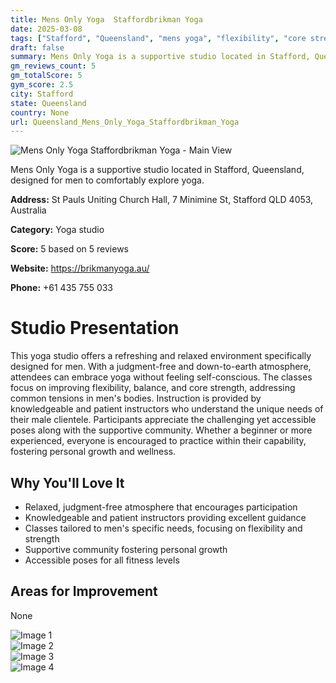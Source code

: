 ```yaml
---
title: Mens Only Yoga  Staffordbrikman Yoga
date: 2025-03-08
tags: ["Stafford", "Queensland", "mens yoga", "flexibility", "core strength", "comfortable", "supportive", "Stafford"]  
draft: false
summary: Mens Only Yoga is a supportive studio located in Stafford, Queensland, designed for men to comfortably explore yoga.
gm_reviews_count: 5
gm_totalScore: 5
gym_score: 2.5
city: Stafford
state: Queensland
country: None
url: Queensland_Mens_Only_Yoga_Staffordbrikman_Yoga
---
```


<div className="aspect-[16/9] relative my-8">
  <img 
    src="https://lh5.googleusercontent.com/p/AF1QipOHdUDJd6ZBIVZz7mUYeM27N3Ypiq4hG4U9sy_x=w1920-h1080-k-no"
    alt="Mens Only Yoga  Staffordbrikman Yoga - Main View"
    className="object-cover absolute inset-0 w-full h-full rounded-lg"
  />
</div>

Mens Only Yoga is a supportive studio located in Stafford, Queensland, designed for men to comfortably explore yoga.

**Address:** St Pauls Uniting Church Hall, 7 Minimine St, Stafford QLD 4053, Australia

**Category:** Yoga studio

**Score:** 5 based on 5 reviews

**Website:** https://brikmanyoga.au/

**Phone:** +61 435 755 033

# Studio Presentation

This yoga studio offers a refreshing and relaxed environment specifically designed for men. With a judgment-free and down-to-earth atmosphere, attendees can embrace yoga without feeling self-conscious. The classes focus on improving flexibility, balance, and core strength, addressing common tensions in men's bodies. Instruction is provided by knowledgeable and patient instructors who understand the unique needs of their male clientele. Participants appreciate the challenging yet accessible poses along with the supportive community. Whether a beginner or more experienced, everyone is encouraged to practice within their capability, fostering personal growth and wellness.

## Why You'll Love It

- Relaxed, judgment-free atmosphere that encourages participation
- Knowledgeable and patient instructors providing excellent guidance
- Classes tailored to men's specific needs, focusing on flexibility and strength
- Supportive community fostering personal growth
- Accessible poses for all fitness levels

## Areas for Improvement

None

<div className="grid grid-cols-1 xl:grid-cols-2 gap-4 my-8">
<div className="aspect-[4/3] relative"><img src="https://lh5.googleusercontent.com/p/AF1QipOb0ho9eDR7GCKr4meSjhv-rmUFEfQDt9TnBbSd=w1920-h1080-k-no" alt="Image 1" className="object-cover absolute inset-0 w-full h-full rounded-lg" /></div>
<div className="aspect-[4/3] relative"><img src="https://lh5.googleusercontent.com/p/AF1QipOzKt0J2NtgV-sYjhgANUKEDlU21pxvLcHuHRrz=w1920-h1080-k-no" alt="Image 2" className="object-cover absolute inset-0 w-full h-full rounded-lg" /></div>
<div className="aspect-[4/3] relative"><img src="https://lh5.googleusercontent.com/p/AF1QipNqxmhx7YgEw6y7PapzsYwPqyM96yvR7du4NIkZ=w1920-h1080-k-no" alt="Image 3" className="object-cover absolute inset-0 w-full h-full rounded-lg" /></div>
<div className="aspect-[4/3] relative"><img src="https://lh5.googleusercontent.com/p/AF1QipOyI0VCkiHzCwKo7QsibcDJ3n0W8_8NjwWnHbLa=w1920-h1080-k-no" alt="Image 4" className="object-cover absolute inset-0 w-full h-full rounded-lg" /></div>
</div>